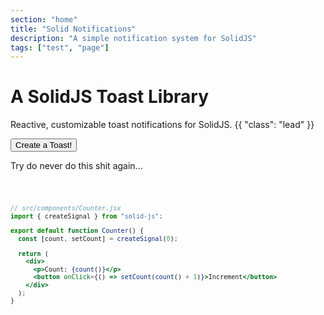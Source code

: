 ```yaml
---
section: "home"
title: "Solid Notifications"
description: "A simple notification system for SolidJS"
tags: ["test", "page"]
---
```



<Title>Home</Title>

# A SolidJS Toast Library

Reactive, customizable toast notifications for SolidJS. {{ "class": "lead" }}

<Button>Create a Toast!</Button>

Try do never do this shit again...

<Code lang="jsx">

```jsx
// src/components/Counter.jsx
import { createSignal } from "solid-js";

export default function Counter() {
  const [count, setCount] = createSignal(0);

  return (
    <div>
      <p>Count: {count()}</p>
      <button onClick={() => setCount(count() + 1)}>Increment</button>
    </div>
  );
}
```

</Code>
